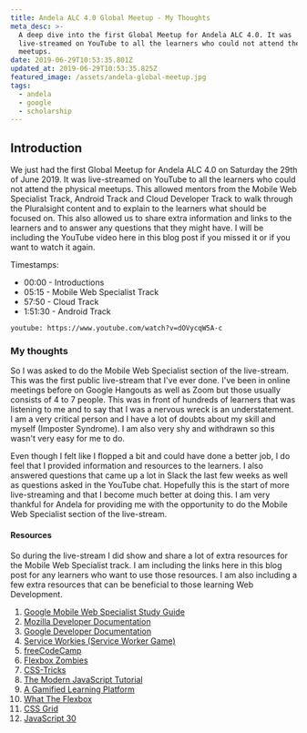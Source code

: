 ```yaml
---
title: Andela ALC 4.0 Global Meetup - My Thoughts
meta_desc: >-
  A deep dive into the first Global Meetup for Andela ALC 4.0. It was
  live-streamed on YouTube to all the learners who could not attend the physical
  meetups.
date: 2019-06-29T10:53:35.801Z
updated_at: 2019-06-29T10:53:35.825Z
featured_image: /assets/andela-global-meetup.jpg
tags:
  - andela
  - google
  - scholarship
---
```

## Introduction

We just had the first Global Meetup for Andela ALC 4.0 on Saturday the 29th of June 2019. It was live-streamed on YouTube to all the learners who could not attend the physical meetups. This allowed mentors from the Mobile Web Specialist Track, Android Track and Cloud Developer Track to walk through the Pluralsight content and to explain to the learners what should be focused on. This also allowed us to share extra information and links to the learners and to answer any questions that they might have. I will be including the YouTube video here in this blog post if you missed it or if you want to watch it again.

Timestamps:
* 00:00 - Introductions
* 05:15 - Mobile Web Specialist Track
* 57:50 - Cloud Track
* 1:51:30 - Android Track

`youtube: https://www.youtube.com/watch?v=dOVycqW5A-c`

### My thoughts

So I was asked to do the Mobile Web Specialist section of the live-stream. This was the first public live-stream that I've ever done. I've been in online meetings before on Google Hangouts as well as Zoom but those usually consists of 4 to 7 people. This was in front of hundreds of learners that was listening to me and to say that I was a nervous wreck is an understatement. I am a very critical person and I have a lot of doubts about my skill and myself (Imposter Syndrome). I am also very shy and withdrawn so this wasn't very easy for me to do.

Even though I felt like I flopped a bit and could have done a better job, I do feel that I provided information and resources to the learners. I also answered questions that came up a lot in Slack the last few weeks as well as questions asked in the YouTube chat. Hopefully this is the start of more live-streaming and that I become much better at doing this. I am very thankful for Andela for providing me with the opportunity to do the Mobile Web Specialist section of the live-stream.

#### Resources

So during the live-stream I did show and share a lot of extra resources for the Mobile Web Specialist track. I am including the links here in this blog post for any learners who want to use those resources. I am also including a few extra resources that can be beneficial to those learning Web Development.

1. [Google Mobile Web Specialist Study Guide](https://developers.google.com/training/certification/mobile-web-specialist/study-guide/)
2. [Mozilla Developer Documentation](https://developer.mozilla.org/en-US/)
3. [Google Developer Documentation](https://developers.google.com/)
4. [Service Workies (Service Worker Game)](https://serviceworkies.mastery.games)
5. [freeCodeCamp](https://learn.freecodecamp.org)
6. [Flexbox Zombies](https://flexboxzombies.com/p/flexbox-zombies)
7. [CSS-Tricks](https://css-tricks.com/)
8. [The Modern JavaScript Tutorial](http://javascript.info/)
9. [A Gamified Learning Platform](https://mentored.dev)
10. [What The Flexbox](https://flexbox.io/)
11. [CSS Grid](https://cssgrid.io/)
12. [JavaScript 30](https://javascript30.com/)

